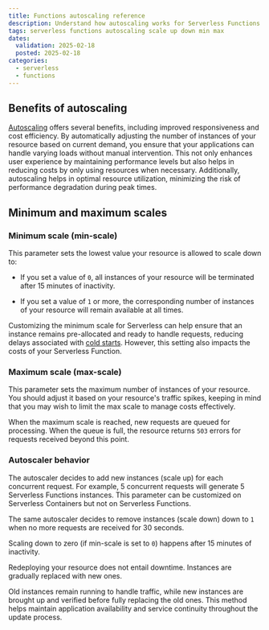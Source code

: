 ```yaml
---
title: Functions autoscaling reference
description: Understand how autoscaling works for Serverless Functions in Scaleway.
tags: serverless functions autoscaling scale up down min max
dates:
  validation: 2025-02-18
  posted: 2025-02-18
categories:
  - serverless
  - functions
---
```


## Benefits of autoscaling

[Autoscaling](/serverless-functions/concepts/#autoscaling) offers several benefits, including improved responsiveness and cost efficiency. By automatically adjusting the number of instances of your resource based on current demand, you ensure that your applications can handle varying loads without manual intervention. This not only enhances user experience by maintaining performance levels but also helps in reducing costs by only using resources when necessary. Additionally, autoscaling helps in optimal resource utilization, minimizing the risk of performance degradation during peak times.

## Minimum and maximum scales

### Minimum scale (min-scale)

This parameter sets the lowest value your resource is allowed to scale down to:

- If you set a value of `0`, all instances of your resource will be terminated after 15 minutes of inactivity.

- If you set a value of `1` or more, the corresponding number of instances of your resource will remain available at all times.

Customizing the minimum scale for Serverless can help ensure that an instance remains pre-allocated and ready to handle requests, reducing delays associated with [cold starts](/serverless-functions/concepts/#cold-start). However, this setting also impacts the costs of your Serverless Function.

### Maximum scale (max-scale)

This parameter sets the maximum number of instances of your resource. You should adjust it based on your resource's traffic spikes, keeping in mind that you may wish to limit the max scale to manage costs effectively.

When the maximum scale is reached, new requests are queued for processing. When the queue is full, the resource returns `503` errors for requests received beyond this point.

### Autoscaler behavior

The autoscaler decides to add new instances (scale up) for each concurrent request. For example, 5 concurrent requests will generate 5 Serverless Functions instances. This parameter can be customized on Serverless Containers but not on Serverless Functions.

The same autoscaler decides to remove instances (scale down) down to `1` when no more requests are received for 30 seconds.

Scaling down to zero (if min-scale is set to `0`) happens after 15 minutes of inactivity.

<Message type="note">
Redeploying your resource does not entail downtime. Instances are gradually replaced with new ones.

Old instances remain running to handle traffic, while new instances are brought up and verified before fully replacing the old ones. This method helps maintain application availability and service continuity throughout the update process.
</Message>
